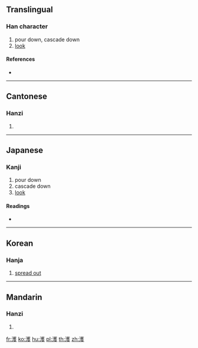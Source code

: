 {{character info/new}}
==Translingual==

===Han character===
{{Han char|rn=85|rad=水|as=14|sn=17|four=34147|canj=ETOE}}

# pour down, cascade down
# [[look]]

====References====
* {{Han ref|kx=0656.210|dkj=18517|dj=1067.050|hdz=31752.170|uh=6FE9|ud=28649|bh=C0E2|bd=49378}}

----

==Cantonese==

===Hanzi===
{{yue-hanzi|jyut=wok6|y=wok6}}

# {{defn|lang=yue|sort=水14}}

----

==Japanese==

===Kanji===
{{ja-kanji|grade=|rs=水14}}

# pour down
# cascade down
# [[look]]

====Readings====
* {{ja-readings|on=[[かく]] (kaku), [[わく]] (waku)|kun=}}

----

==Korean==

===Hanja===
{{ko-hanja|hangeul=호|eumhun=|rv=ho|mr=ho|y=ho}}

# [[spread out]]

----

==Mandarin==

===Hanzi===
{{cmn-hanzi|pin=[[huò]] ([[huo4]])|wg=huo<sup>4</sup>}}

# {{defn|lang=cmn|sort=水14}}

[[fr:濩]]
[[ko:濩]]
[[hu:濩]]
[[pl:濩]]
[[th:濩]]
[[zh:濩]]